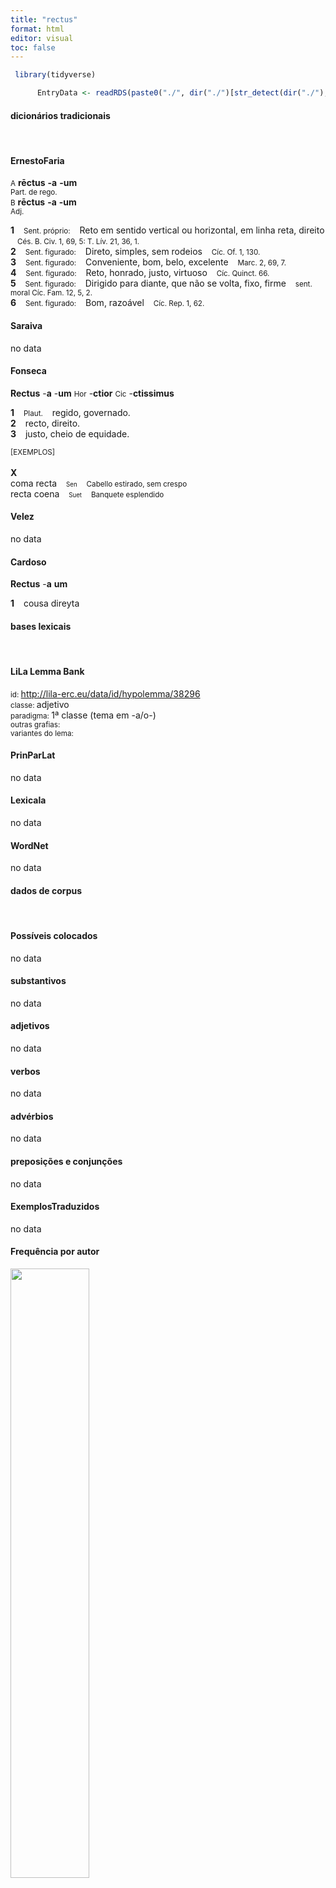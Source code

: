 ```yaml
---
title: "rectus"
format: html
editor: visual
toc: false
---
```



```r
 library(tidyverse) 

      EntryData <- readRDS(paste0("./", dir("./")[str_detect(dir("./"), "_xx114-101-99-116-117-115xx_.rds")]))

```


#### dicionários tradicionais

&emsp;




::: panel-tabset

#### ErnestoFaria

<small>A</small> <b>rēctus</b> <b>-a</b> <b>-um</b> <br> <small>Part. de rego.</small> <br> <small></small> 
 <small>B</small> <b>rēctus</b> <b>-a</b> <b>-um</b> <br> <small>Adj.</small> <br> <small></small>   <p> <b>1</b> &ensp; <small>Sent. próprio:</small> &ensp; Reto em sentido vertical ou horizontal, em linha reta, direito &ensp; <small>Cés. B. Civ. 1, 69, 5: T. Lív. 21, 36, 1.</small> <br> <b>2</b> &ensp; <small>Sent. figurado:</small> &ensp; Direto, simples, sem rodeios &ensp; <small>Cíc. Of. 1, 130.</small> <br> <b>3</b> &ensp; <small>Sent. figurado:</small> &ensp; Conveniente, bom, belo, excelente &ensp; <small>Marc. 2, 69, 7.</small> <br> <b>4</b> &ensp; <small>Sent. figurado:</small> &ensp; Reto, honrado, justo, virtuoso &ensp; <small>Cíc. Quinct. 66.</small> <br> <b>5</b> &ensp; <small>Sent. figurado:</small> &ensp; Dirigido para diante, que não se volta, fixo, firme &ensp; <small>sent. moral Cíc. Fam. 12, 5, 2.</small> <br> <b>6</b> &ensp; <small>Sent. figurado:</small> &ensp; Bom, razoável &ensp; <small>Cíc. Rep. 1, 62.</small> </p>




#### Saraiva

no data




#### Fonseca

<b>Rectus</b> -<b>a</b> -<b>um</b> <small>Hor</small> -<b>ctior</b> <small>Cic</small> -<b>ctissimus</b>   <p> <b>1</b> &ensp; <small>Plaut.</small> &ensp; regido, governado. <br> <b>2</b> &ensp; recto, direito. <br> <b>3</b> &ensp; justo, cheio de equidade. </p>   <p><small>[EXEMPLOS]</small><br> <br><b>X</b><br>coma recta &ensp; <small><small>Sen</small></small> &ensp; <small>Cabello estirado, sem crespo</small> <br> recta coena &ensp; <small><small>Suet</small></small> &ensp; <small>Banquete esplendido</small> </p>




#### Velez

no data




#### Cardoso

<b>Rectus</b> -<b>a</b> <b>um</b>   <p> <b>1</b> &ensp; cousa direyta </p>


:::



#### bases lexicais

&emsp;






::: panel-tabset

#### LiLa Lemma Bank

<small> id: </small> <a href=' http://lila-erc.eu/data/id/hypolemma/38296 ' target="_blank"> http://lila-erc.eu/data/id/hypolemma/38296 </a> <br>
<small> classe: </small> adjetivo    <br>
<small> paradigma: </small> 1ª classe (tema em -a/o-) <br>
<small> outras grafias: </small>  <br>
<small> variantes do lema: </small>  <br>





#### PrinParLat

no data




#### Lexicala

no data




#### WordNet

no data


:::



#### dados de corpus

&emsp;




::: panel-tabset

#### Possíveis colocados

no data




#### substantivos

no data




#### adjetivos

no data




#### verbos

no data




#### advérbios

no data




#### preposições e conjunções

no data


:::



::: panel-tabset

#### ExemplosTraduzidos

no data




#### Frequência por autor

![](./Media/barchart__xx114-101-99-116-117-115xx__lemma_BY_author_Frequencies.webp){width=50% fig-alt='This charts plots the frequency of lemma by author_Frequencies. The Hieronymus subcorpus registers the highest normalized frequency, with the value of 2.25 and an absolute frequency of 1. The Cicero subcorpus follows, with a normalized frequency of 0.44 and an absolute frequency of 7. the subcorpus with the least normalized frequency is Caesar with the normalized value of 0 and an absolute freqeuncy of 0. here are all the values: subcorpus: Caesar ; normalized frequency: 0 ; absolute frequency: 0. subcorpus: Cicero ; normalized frequency: 7 ; absolute frequency: 0.436071864643293. subcorpus: Horatius ; normalized frequency: 0 ; absolute frequency: 0. subcorpus: Ovidius ; normalized frequency: 0 ; absolute frequency: 0. subcorpus: Phaedrus ; normalized frequency: 0 ; absolute frequency: 0. subcorpus: Sallustius ; normalized frequency: 0 ; absolute frequency: 0. subcorpus: Seneca ; normalized frequency: 0 ; absolute frequency: 0. subcorpus: Suetonius ; normalized frequency: 0 ; absolute frequency: 0. subcorpus: Tacitus ; normalized frequency: 0 ; absolute frequency: 0. subcorpus: Vergilius ; normalized frequency: 0 ; absolute frequency: 0. subcorpus: Hieronymus ; normalized frequency: 1 ; absolute frequency: 2.24668613794653'}




#### Frequência por gênero

![](./Media/barchart__xx114-101-99-116-117-115xx__lemma_BY_genre_Frequencies.webp){width=50% fig-alt='This charts plots the frequency of lemma by genre_Frequencies. The Prosa.ficcional subcorpus registers the highest normalized frequency, with the value of 2.25 and an absolute frequency of 1. The Prosa.epistolográfica subcorpus follows, with a normalized frequency of 1.32 and an absolute frequency of 5. the subcorpus with the least normalized frequency is Prosa.histórica with the normalized value of 0 and an absolute freqeuncy of 0. here are all the values: subcorpus: Prosa.histórica ; normalized frequency: 0 ; absolute frequency: 0. subcorpus: Prosa.filosófica ; normalized frequency: 2 ; absolute frequency: 0.329483863527784. subcorpus: Prosa.oratória ; normalized frequency: 0 ; absolute frequency: 0. subcorpus: Prosa.epistolográfica ; normalized frequency: 5 ; absolute frequency: 1.32488937173746. subcorpus: Poesia.lírica ; normalized frequency: 0 ; absolute frequency: 0. subcorpus: Poesia.didática ; normalized frequency: 0 ; absolute frequency: 0. subcorpus: Poesia.trágica ; normalized frequency: 0 ; absolute frequency: 0. subcorpus: Poesia.épica ; normalized frequency: 0 ; absolute frequency: 0. subcorpus: Prosa.ficcional ; normalized frequency: 1 ; absolute frequency: 2.24668613794653'}




#### Frequência por século

![](./Media/barchart__xx114-101-99-116-117-115xx__lemma_BY_period_Frequencies.webp){width=50% fig-alt='This charts plots the frequency of lemma by period_Frequencies. The IV.d.C. subcorpus registers the highest normalized frequency, with the value of 2.25 and an absolute frequency of 1. The I.a.C. subcorpus follows, with a normalized frequency of 0.33 and an absolute frequency of 7. the subcorpus with the least normalized frequency is I.d.C. with the normalized value of 0 and an absolute freqeuncy of 0. here are all the values: subcorpus: I.a.C. ; normalized frequency: 7 ; absolute frequency: 0.3258087037468. subcorpus: I.d.C. ; normalized frequency: 0 ; absolute frequency: 0. subcorpus: II.d.C. ; normalized frequency: 0 ; absolute frequency: 0. subcorpus: IV.d.C. ; normalized frequency: 1 ; absolute frequency: 2.24668613794653'}


:::

